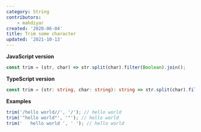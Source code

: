 ```yaml
---
category: String
contributors:
    - mahdiyar
created: '2020-06-04'
title: Trim some character
updated: '2021-10-13'
---
```


**JavaScript version**

```js trim.js
const trim = (str, char) => str.split(char).filter(Boolean).join();
```

**TypeScript version**

```ts trim.ts
const trim = (str: string, char: string): string => str.split(char).filter(Boolean).join();
```

**Examples**

```js examples.js
trim('/hello world//', '/'); // hello world
trim('"hello world"', '"'); // hello world
trim('   hello world ', ' '); // hello world
```
